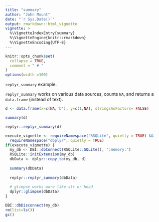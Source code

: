 ```yaml
---
title: "summary"
author: "John Mount"
date: "`r Sys.Date()`"
output: rmarkdown::html_vignette
vignette: >
  %\VignetteIndexEntry{summary}
  %\VignetteEngine{knitr::rmarkdown}
  %\VignetteEncoding{UTF-8}
---
```


```r
knitr::opts_chunk$set(
  collapse = TRUE,
  comment = " # "
)
options(width =100)
```

`replyr_summary` example.

`replyr_summary` works on various data sources, counts <code>NA</code>, and returns a <code>data.frame</code> (instead of text).
 
 
```r

d <- data.frame(x=c(NA,'b'), y=c(1,NA), stringsAsFactors= FALSE)

summary(d)

replyr::replyr_summary(d)

execute_vignette <- requireNamespace("RSQLite", quietly = TRUE) &&
  requireNamespace("dbplyr", quietly = TRUE)
if(execute_vignette) {
  my_db <- DBI::dbConnect(RSQLite::SQLite(), ":memory:")
  RSQLite::initExtension(my_db)
  dbData <- dplyr::copy_to(my_db, d)
  
  summary(dbData)
  
  replyr::replyr_summary(dbData)
  
  # glimpse works more like str or head
  dplyr::glimpse(dbData)
}

```

```r
DBI::dbDisconnect(my_db)
rm(list=ls())
gc()
```